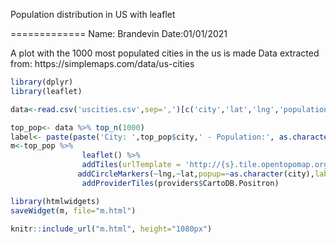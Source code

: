 Population distribution in US with leaflet

=============
Name: Brandevin
Date:01/01/2021

A plot with the 1000 most populated cities in the us is made
Data extracted from: https://simplemaps.com/data/us-cities

```r
library(dplyr)
library(leaflet)

data<-read.csv('uscities.csv',sep=',')[c('city','lat','lng','population')]

top_pop<- data %>% top_n(1000)
label<- paste(paste('City: ',top_pop$city,' - Population:', as.character(format(as.numeric(top_pop$population),nsmall=0,big.mark=','))))
m<-top_pop %>%
                leaflet() %>%
                addTiles(urlTemplate = 'http://{s}.tile.opentopomap.org/{z}/{x}/{y}.png') %>%
               addCircleMarkers(~lng,~lat,popup=~as.character(city),label=label,radius=sqrt(top_pop$population)/200)%>%
                addProviderTiles(providers$CartoDB.Positron)  

library(htmlwidgets)
saveWidget(m, file="m.html")

```

```r
knitr::include_url("m.html", height="1080px")
```
